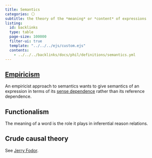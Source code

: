 ```yaml
---
title: Semantics 
categories: ⚪
subtitle: the theory of the *meaning* or *content* of expressions
listing:
  id: backlinks
  type: table
  page-size: 100000
  filter-ui: true
  template: "../../../ejs/custom.ejs"
  contents:
    - ../../../backlinks/docs/phil/definitions/semantics.yml
---
```



## [Empiricism](/docs/phil/schools/empiricism.qmd)
An empiricist approach to semantics wants to give semantics of an expression 
in terms of its 
[sense dependence](/docs/phil/distinctions/made/sense_dependence_reference.qmd) 
rather than its reference dependence.

## Functionalism
The meaning of a word is the role it plays in inferential reason relations.

## Crude causal theory
See [Jerry Fodor](/docs/phil/people/fodor).
